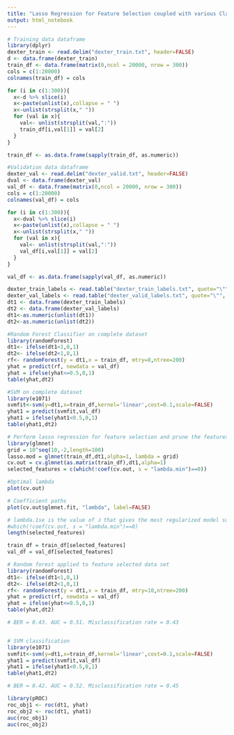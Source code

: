 ```yaml
---
title: "Lasso Regression for Feature Selection coupled with various Classification techniques"
output: html_notebook
---
```



```r
# Training data dataframe
library(dplyr)
dexter_train <- read.delim("dexter_train.txt", header=FALSE)
d <- data.frame(dexter_train)
train_df <- data.frame(matrix(0,ncol = 20000, nrow = 300))
cols = c(1:20000)
colnames(train_df) = cols
```

```r
for (i in c(1:300)){
  x<-d %>% slice(i)
  x<-paste(unlist(x),collapse = " ")
  x<-unlist(strsplit(x," "))
  for (val in x){
    val<- unlist(strsplit(val,":"))
    train_df[i,val[1]] = val[2]
  }
}

train_df <- as.data.frame(sapply(train_df, as.numeric))

```

```r
#Validation data dataframe
dexter_val <- read.delim("dexter_valid.txt", header=FALSE)
dval <- data.frame(dexter_val)
val_df <- data.frame(matrix(0,ncol = 20000, nrow = 300))
cols = c(1:20000)
colnames(val_df) = cols
```


```r
for (i in c(1:300)){
  x<-dval %>% slice(i)
  x<-paste(unlist(x),collapse = " ")
  x<-unlist(strsplit(x," "))
  for (val in x){
    val<- unlist(strsplit(val,":"))
    val_df[i,val[1]] = val[2]
  }
}

val_df <- as.data.frame(sapply(val_df, as.numeric))
```


```r
dexter_train_labels <- read.table("dexter_train_labels.txt", quote="\"", comment.char="")
dexter_val_labels <- read.table("dexter_valid_labels.txt", quote="\"", comment.char="")
dt1 <- data.frame(dexter_train_labels)
dt2 <- data.frame(dexter_val_labels)
dt1<-as.numeric(unlist(dt1))
dt2<-as.numeric(unlist(dt2))
```


```r
#Random Forest Classifier on complete dataset
library(randomForest)
dt1<- ifelse(dt1<1,0,1)
dt2<- ifelse(dt2<1,0,1)
rf<- randomForest(y = dt1,x = train_df, mtry=8,ntree=200)
yhat = predict(rf, newdata = val_df)
yhat = ifelse(yhat<=0.5,0,1)
table(yhat,dt2)
```


```r
#SVM on complete dataset 
library(e1071)
svmfit<-svm(y=dt1,x=train_df,kernel='linear',cost=0.1,scale=FALSE)
yhat1 = predict(svmfit,val_df)
yhat1 = ifelse(yhat1<0.5,0,1)
table(yhat1,dt2)

```


```r
# Perform lasso regression for feature selection and prune the features
library(glmnet)
grid = 10^seq(10,-2,length=100)
lasso.mod = glmnet(train_df,dt1,alpha=1, lambda = grid)
cv.out = cv.glmnet(as.matrix(train_df),dt1,alpha=1)
selected_features = c(which(!coef(cv.out, s = "lambda.min")==0))
```

```r
#Optimal lambda
plot(cv.out)
```
```r
# Coefficient paths
plot(cv.out$glmnet.fit, "lambda", label=FALSE)
```


```r
# lambda.1se is the value of 𝜆 that gives the most regularized model such that the cross-validated error is within one standard error of the minimum.
#which(!coef(cv.out, s = "lambda.min")==0)
length(selected_features)
```
```r
train_df = train_df[selected_features]
val_df = val_df[selected_features]
```

```r
# Random forest applied to feature selected data set
library(randomForest)
dt1<- ifelse(dt1<1,0,1)
dt2<- ifelse(dt2<1,0,1)
rf<- randomForest(y = dt1,x = train_df, mtry=10,ntree=200)
yhat = predict(rf, newdata = val_df)
yhat = ifelse(yhat<=0.5,0,1)
table(yhat,dt2)
```

```r
# BER = 0.43. AUC = 0.51. Misclassification rate = 0.43
```

```r

```

```r
# SVM classification
library(e1071)
svmfit<-svm(y=dt1,x=train_df,kernel='linear',cost=0.1,scale=FALSE)
yhat1 = predict(svmfit,val_df)
yhat1 = ifelse(yhat1<0.5,0,1)
table(yhat1,dt2)
```

```r
# BER = 0.42. AUC = 0.52. Misclassification rate = 0.45
```

```r
library(pROC)
roc_obj1 <- roc(dt1, yhat)
roc_obj2 <- roc(dt1, yhat1)
auc(roc_obj1)
auc(roc_obj2)
```


